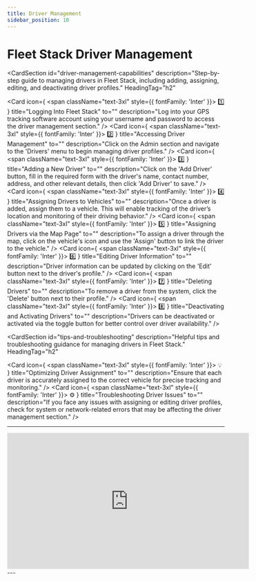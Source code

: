 ```yaml
---
title: Driver Management
sidebar_position: 10
---
```


# Fleet Stack Driver Management

<CardSection
  id="driver-management-capabilities"
  description="Step-by-step guide to managing drivers in Fleet Stack, including adding, assigning, editing, and deactivating driver profiles."
  HeadingTag="h2"
>
  <Card
    icon={
      <span className="text-3xl" style={{ fontFamily: 'Inter' }}>
        1️⃣
      </span>
    }
    title="Logging Into Fleet Stack"
    to=""
    description="Log into your GPS tracking software account using your username and password to access the driver management section."
  />
  <Card
    icon={
      <span className="text-3xl" style={{ fontFamily: 'Inter' }}>
        2️⃣
      </span>
    }
    title="Accessing Driver Management"
    to=""
    description="Click on the Admin section and navigate to the 'Drivers' menu to begin managing driver profiles."
  />
  <Card
    icon={
      <span className="text-3xl" style={{ fontFamily: 'Inter' }}>
        3️⃣
      </span>
    }
    title="Adding a New Driver"
    to=""
    description="Click on the 'Add Driver' button, fill in the required form with the driver's name, contact number, address, and other relevant details, then click 'Add Driver' to save."
  />
  <Card
    icon={
      <span className="text-3xl" style={{ fontFamily: 'Inter' }}>
        4️⃣
      </span>
    }
    title="Assigning Drivers to Vehicles"
    to=""
    description="Once a driver is added, assign them to a vehicle. This will enable tracking of the driver’s location and monitoring of their driving behavior."
  />
  <Card
    icon={
      <span className="text-3xl" style={{ fontFamily: 'Inter' }}>
        5️⃣
      </span>
    }
    title="Assigning Drivers via the Map Page"
    to=""
    description="To assign a driver through the map, click on the vehicle's icon and use the 'Assign' button to link the driver to the vehicle."
  />
  <Card
    icon={
      <span className="text-3xl" style={{ fontFamily: 'Inter' }}>
        6️⃣
      </span>
    }
    title="Editing Driver Information"
    to=""
    description="Driver information can be updated by clicking on the 'Edit' button next to the driver's profile."
  />
  <Card
    icon={
      <span className="text-3xl" style={{ fontFamily: 'Inter' }}>
        7️⃣
      </span>
    }
    title="Deleting Drivers"
    to=""
    description="To remove a driver from the system, click the 'Delete' button next to their profile."
  />
  <Card
    icon={
      <span className="text-3xl" style={{ fontFamily: 'Inter' }}>
        8️⃣
      </span>
    }
    title="Deactivating and Activating Drivers"
    to=""
    description="Drivers can be deactivated or activated via the toggle button for better control over driver availability."
  />
</CardSection>

<CardSection
  id="tips-and-troubleshooting"
  description="Helpful tips and troubleshooting guidance for managing drivers in Fleet Stack."
  HeadingTag="h2"
>
  <Card
    icon={
      <span className="text-3xl" style={{ fontFamily: 'Inter' }}>
        💡
      </span>
    }
    title="Optimizing Driver Assignment"
    to=""
    description="Ensure that each driver is accurately assigned to the correct vehicle for precise tracking and monitoring."
  />
  <Card
    icon={
      <span className="text-3xl" style={{ fontFamily: 'Inter' }}>
        ⚙️
      </span>
    }
    title="Troubleshooting Driver Issues"
    to=""
    description="If you face any issues with assigning or editing driver profiles, check for system or network-related errors that may be affecting the driver management section."
  />
</CardSection>

---

<div style={{ display: 'flex', justifyContent: 'center', marginTop: '20px' }}>
  <iframe
    width="560"
    height="315"
    src="https://www.youtube.com/embed/O00MQKC1KTo?si=dDzEGaeNMS43aWGI"
    title="Scheduled Reports Management Tutorial"
    frameBorder="0"
    allow="accelerometer; autoplay; clipboard-write; encrypted-media; gyroscope; picture-in-picture"
    allowFullScreen
  ></iframe>
</div>
---

<head>
  <title>Fleet Stack Driver Management</title>
  <meta
    name="description"
    content="A comprehensive guide to managing drivers in Fleet Stack, including adding, assigning, editing, deactivating, and deleting drivers for vehicle tracking and behavior monitoring."
  />
</head>
